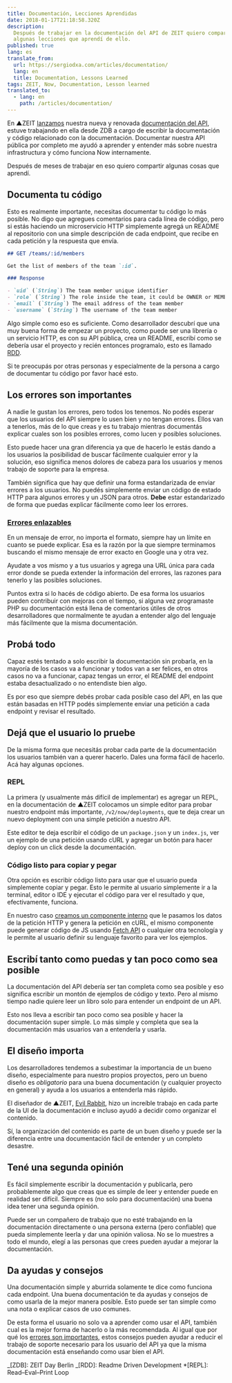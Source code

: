 ```yaml
---
title: Documentación, Lecciones Aprendidas
date: 2018-01-17T21:18:58.320Z
description:
  Después de trabajar en la documentación del API de ZEIT quiero compartir
  algunas lecciones que aprendí de ello.
published: true
lang: es
translate_from:
  url: https://sergiodxa.com/articles/documentation/
  lang: en
  title: Documentation, Lessons Learned
tags: ZEIT, Now, Documentation, Lesson learned
translated_to:
  - lang: en
    path: /articles/documentation/
---
```


En ▲ZEIT [lanzamos](https://zeit.co/blog/api-2) nuestra nueva y renovada
[documentación del API](https://zeit.co/api), estuve trabajando en ella desde
ZDB a cargo de escribir la documentación y código relacionado con la
documentación. Documentar nuestra API pública por completo me ayudó a aprender y
entender más sobre nuestra infrastructura y cómo funciona Now internamente.

Después de meses de trabajar en eso quiero compartir algunas cosas que aprendí.

## Documenta tu código

Esto es realmente importante, necesitas documentar tu código lo más posible. No
digo que agregues comentarios para cada línea de código, pero si estás haciendo
un microservicio HTTP simplemente agregá un README al repositorio con una simple
descripción de cada endpoint, que recibe en cada petición y la respuesta que
envía.

```markdown
## GET /teams/:id/members

Get the list of members of the team `:id`.

### Response

- `uid` (`String`) The team member unique identifier
- `role` (`String`) The role inside the team, it could be OWNER or MEMBER
- `email` (`String`) The email address of the team member
- `username` (`String`) The username of the team member
```

Algo simple como eso es suficiente. Como desarrollador descubrí que una muy
buena forma de empezar un proyecto, como puede ser una librería o un servicio
HTTP, es con su API pública, crea un README, escribí como se debería usar el
proyecto y recién entonces programalo, esto es llamado
[RDD](https://tom.preston-werner.com/2010/08/23/readme-driven-development.html).

Si te preocupás por otras personas y especialmente de la persona a cargo de
documentar tu código por favor hacé esto.

## Los errores son importantes

A nadie le gustan los errores, pero todos los tenemos. No podés esperar que los
usuarios del API siempre lo usen bien y no tengan errores. Ellos van a tenerlos,
más de lo que creas y es tu trabajo mientras documentás explicar cuales son los
posibles errores, como lucen y posibles soluciones.

Esto puede hacer una gran diferencia ya que de hacerlo le estás dando a los
usuarios la posibilidad de buscar fácilmente cualquier error y la solución, eso
significa menos dolores de cabeza para los usuarios y menos trabajo de soporte
para la empresa.

También significa que hay que definir una forma estandarizada de enviar errores
a los usuarios. No puedés simplemente enviar un código de estado HTTP para
algunos errores y un JSON para otros. **Debe** estar estandarizado de forma que
puedas explicar fácilmente como leer los errores.

### [Errores enlazables](https://rauchg.com/2016/addressable-errors)

En un mensaje de error, no importa el formato, siempre hay un límite en cuanto
se puede explicar. Esa es la razón por la que siempre terminamos buscando el
mismo mensaje de error exacto en Google una y otra vez.

Ayudate a vos mismo y a tus usuarios y agrega una URL única para cada error
donde se pueda extender la información del errores, las razones para tenerlo y
las posibles soluciones.

Puntos extra si lo hacés de código abierto. De esa forma los usuarios pueden
contribuir con mejoras con el tiempo, si alguna vez programaste PHP su
documentación está llena de comentarios útiles de otros desarrolladores que
normalmente te ayudan a entender algo del lenguaje más fácilmente que la misma
documentación.

## Probá todo

Capaz estés tentado a solo escribir la documentación sin probarla, en la mayoría
de los casos va a funcionar y todos van a ser felices, en otros casos no va a
funcionar, capaz tengas un error, el README del endpoint estaba desactualizado o
no entendiste bien algo.

Es por eso que siempre debés probar cada posible caso del API, en las que están
basadas en HTTP podés simplemente enviar una petición a cada endpoint y revisar
el resultado.

## Dejá que el usuario lo pruebe

De la misma forma que necesitás probar cada parte de la documentación los
usuarios también van a querer hacerlo. Dales una forma fácil de hacerlo. Acá hay
algunas opciones.

### REPL

La primera (y usualmente más difícil de implementar) es agregar un REPL, en la
documentación de ▲ZEIT colocamos un simple editor para probar nuestro endpoint
más importante, `/v2/now/deployments`, que te deja crear un nuevo deployment con
una simple petición a nuestro API.

Este editor te deja escribír el código de un `package.json` y un `index.js`, ver
un ejemplo de una petición usando cURL y agregar un botón para hacer deploy con
un click desde la documentación.

### Código listo para copiar y pegar

Otra opción es escribir código listo para usar que el usuario pueda simplemente
copiar y pegar. Esto le permite al usuario simplemente ir a la terminal, editor
o IDE y ejecutar el código para ver el resultado y que, efectivamente, funciona.

En nuestro caso
[creamos un componente interno](https://github.com/zeit/docs/blob/master/components/api/request.js)
que le pasamos los datos de la petición HTTP y genera la petición en cURL, el
mismo componente puede generar código de JS usando
[Fetch API](https://developer.mozilla.org/en-US/docs/Web/API/Fetch_API) o
cualquier otra tecnología y le permite al usuario definir su lenguaje favorito
para ver los ejemplos.

## Escribí tanto como puedas y tan poco como sea posible

La documentación del API debería ser tan completa como sea posible y eso
significa escribir un montón de ejemplos de código y texto. Pero al mismo tiempo
nadie quiere leer un libro solo para entender un endpoint de un API.

Esto nos lleva a escribir tan poco como sea posible y hacer la documentación
super simple. Lo más simple y completa que sea la documentación más usuarios van
a entenderla y usarla.

## El diseño importa

Los desarrolladores tendemos a subestimar la importancia de un bueno diseño,
especialmente para nuestro propios proyectos, pero un bueno diseño es
_obligatorio_ para una buena documentación (y cualquier proyecto en general) y
ayuda a los usuarios a entenderla más rápido.

El diseñador de ▲ZEIT, [Evil Rabbit](https://twitter.com/evilrabbit_), hizo un
increíble trabajo en cada parte de la UI de la documentación e incluso ayudó a
decidir como organizar el contenido.

Sí, la organización del contenido es parte de un buen diseño y puede ser la
diferencia entre una documentación fácil de entender y un completo desastre.

## Tené una segunda opinión

Es fácil simplemente escribir la documentación y publicarla, pero probablemente
algo que creas que es simple de leer y entender puede en realidad ser difícil.
Siempre es (no solo para documentación) una buena idea tener una segunda
opinión.

Puede ser un compañero de trabajo que no esté trabajando en la documentación
directamente o una persona externa (pero confiable) que pueda simplemente leerla
y dar una opinión valiosa. No se lo muestres a todo el mundo, elegí a las
personas que crees pueden ayudar a mejorar la documentación.

## Da ayudas y consejos

Una documentación simple y aburrida solamente te dice como funciona cada
endpoint. Una buena documentación te da ayudas y consejos de como usarla de la
mejor manera posible. Esto puede ser tan simple como una nota o explicar casos
de uso comunes.

De esta forma el usuario no solo va a aprender como usar el API, también cual es
la mejor forma de hacerlo o la más recomendada. Al igual que por qué los
[errores son importantes](#los-errores-son-importantes), estos consejos pueden
ayudar a reducir el trabajo de soporte necesario para los usuario del API ya que
la misma documentación está enseñando como usar bien el API.

_[ZDB]: ZEIT Day Berlin _[RDD]: Readme Driven Development \*[REPL]:
Read–Eval–Print Loop
